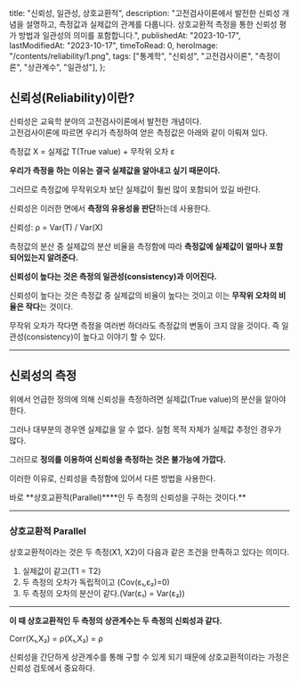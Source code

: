   title: "신뢰성, 일관성, 상호교환적",
  description:
    "고전검사이론에서 발전한 신뢰성 개념을 설명하고, 측정값과 실제값의 관계를 다룹니다. 상호교환적 측정을 통한 신뢰성 평가 방법과 일관성의 의미를 포함합니다.",
  publishedAt: "2023-10-17",
  lastModifiedAt: "2023-10-17",
  timeToRead: 0,
  heroImage: "/contents/reliability/1.png",
  tags: ["통계학", "신뢰성", "고전검사이론", "측정이론", "상관계수", "일관성"],
};

## 신뢰성(Reliability)이란?

신뢰성은 교육학 분야의 고전검사이론에서 발전한 개념이다.  
고전검사이론에 따르면 우리가 측정하여 얻은 측정값은 아래와 같이 이뤄져 있다.

측정값 X = 실제값 T(True value) + 무작위 오차 ε

**우리가 측정을 하는 이유는 결국 실제값을 알아내고 싶기 때문이다.**

그러므로 측정값에 무작위오차 보단 실제값이 훨씬 많이 포함되어 있길 바란다.

신뢰성은 이러한 면에서 **측정의 유용성을 판단**하는데 사용한다.

신뢰성: ρ = Var(T) / Var(X)

측정값의 분산 중 실제값의 분산 비율을 측정함에 따라 **측정값에 실제값이 얼마나 포함되어있는지 알려준다.**

**신뢰성이 높다는 것은 측정의 일관성(consistency)과 이어진다.**

신뢰성이 높다는 것은 측정값 중 실제값의 비율이 높다는 것이고 이는 **무작위 오차의 비율은 작다**는 것이다.

무작위 오차가 작다면 측정을 여러번 하더라도 측정값의 변동이 크지 않을 것이다. 즉 일관성(consistency)이 높다고 이야기 할 수 있다.

---

## **신뢰성의 측정**

위에서 언급한 정의에 의해 신뢰성을 측정하려면 실제값(True value)의 분산을 알아야 한다.

그러나 대부분의 경우엔 실제값을 알 수 없다. 실험 목적 자체가 실제값 추정인 경우가 많다.

그러므로 **정의를 이용하여 신뢰성을 측정하는 것은 불가능에 가깝다.**

이러한 이유로, 신뢰성을 측정함에 있어서 다른 방법을 사용한다.

바로 **상호교환적(Parallel)\*\***인 두 측정의 신뢰성을 구하는 것이다.\*\*

---

### **상호교환적 Parallel**

상호교환적이라는 것은 두 측정(X1, X2)이 다음과 같은 조건을 만족하고 있다는 의미다.

1.  실제값이 같고(T1 = T2)
2.  두 측정의 오차가 독립적이고 (Cov(ε₁,ε₂)=0)
3.  두 측정의 오차의 분산이 같다.(Var(ε₁) = Var(ε₂))

---

**이 때 상호교환적인 두 측정의 상관계수는 두 측정의 신뢰성과 같다.**

Corr(X₁,X₂) = ρ(X₁,X₂) = ρ

신뢰성을 간단하게 상관계수를 통해 구할 수 있게 되기 때문에 상호교환적이라는 가정은 신뢰성 검토에서 중요하다.
